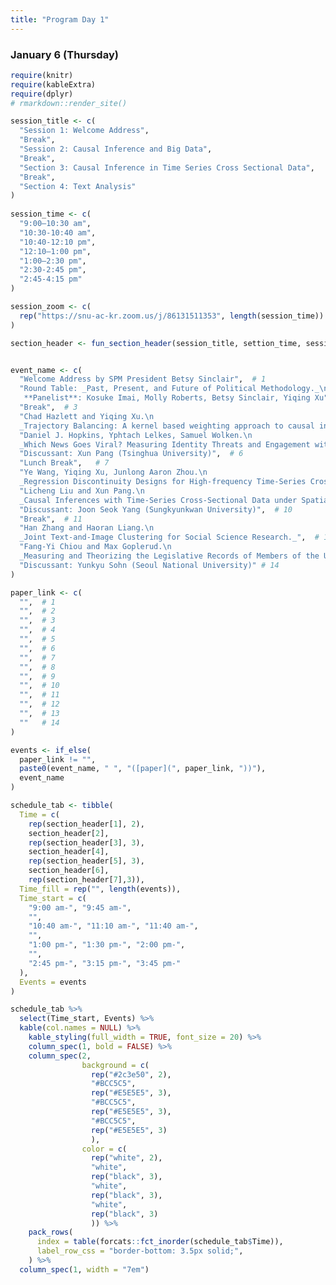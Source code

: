 ```yaml
---
title: "Program Day 1"
---
```


### January 6 (Thursday)

```r
require(knitr)
require(kableExtra)
require(dplyr)
# rmarkdown::render_site()
```

```r
session_title <- c(
  "Session 1: Welcome Address",
  "Break",
  "Session 2: Causal Inference and Big Data",
  "Break",
  "Section 3: Causal Inference in Time Series Cross Sectional Data",
  "Break",
  "Section 4: Text Analysis"
)
  
session_time <- c(
  "9:00–10:30 am",
  "10:30-10:40 am",
  "10:40-12:10 pm",
  "12:10–1:00 pm",
  "1:00–2:30 pm",
  "2:30-2:45 pm",
  "2:45-4:15 pm"
)

session_zoom <- c(
  rep("https://snu-ac-kr.zoom.us/j/86131511353", length(session_time))
)

section_header <- fun_section_header(session_title, settion_time, session_zoom)


event_name <- c(
  "Welcome Address by SPM President Betsy Sinclair",  # 1
  "Round Table: _Past, Present, and Future of Political Methodology._\n
   **Panelist**: Kosuke Imai, Molly Roberts, Betsy Sinclair, Yiqing Xu",  # 2
  "Break",  # 3
  "Chad Hazlett and Yiqing Xu.\n
  _Trajectory Balancing: A kernel based weighting approach to causal inference with time-series cross-sectional data._",  # 4
  "Daniel J. Hopkins, Yphtach Lelkes, Samuel Wolken.\n
  _Which News Goes Viral? Measuring Identity Threats and Engagement with News Media Posts on Twitter and Facebook._",  # 5
  "Discussant: Xun Pang (Tsinghua University)",  # 6
  "Lunch Break",   # 7
  "Ye Wang, Yiqing Xu, Junlong Aaron Zhou.\n
  _Regression Discontinuity Designs for High-frequency Time-Series Cross-Sectional Data._",  # 8
  "Licheng Liu and Xun Pang.\n
  _Causal Inferences with Time-Series Cross-Sectional Data under Spatial Interference and Interdependence: A Model-based Approach._",  # 9
  "Discussant: Joon Seok Yang (Sungkyunkwan University)",  # 10
  "Break",  # 11
  "Han Zhang and Haoran Liang.\n
  _Joint Text-and-Image Clustering for Social Science Research._",  # 12
  "Fang-Yi Chiou and Max Goplerud.\n
  _Measuring and Theorizing the Legislative Records of Members of the United States Congress, 1873-2010._",  # 13
  "Discussant: Yunkyu Sohn (Seoul National University)" # 14
)

paper_link <- c(
  "",  # 1
  "",  # 2
  "",  # 3
  "",  # 4
  "",  # 5
  "",  # 6
  "",  # 7
  "",  # 8
  "",  # 9
  "",  # 10
  "",  # 11
  "",  # 12
  "",  # 13
  ""   # 14
)

events <- if_else(
  paper_link != "",
  paste0(event_name, " ", "([paper](", paper_link, "))"),
  event_name
)

schedule_tab <- tibble(
  Time = c(
    rep(section_header[1], 2), 
    section_header[2], 
    rep(section_header[3], 3), 
    section_header[4],
    rep(section_header[5], 3), 
    section_header[6], 
    rep(section_header[7],3)),
  Time_fill = rep("", length(events)),
  Time_start = c(
    "9:00 am-", "9:45 am-",
    "", 
    "10:40 am-", "11:10 am-", "11:40 am-",
    "",
    "1:00 pm-", "1:30 pm-", "2:00 pm-",
    "",
    "2:45 pm-", "3:15 pm-", "3:45 pm-"
  ),
  Events = events
) 

schedule_tab %>% 
  select(Time_start, Events) %>% 
  kable(col.names = NULL) %>% 
    kable_styling(full_width = TRUE, font_size = 20) %>% 
    column_spec(1, bold = FALSE) %>% 
    column_spec(2, 
                background = c(
                  rep("#2c3e50", 2), 
                  "#BCC5C5", 
                  rep("#E5E5E5", 3),
                  "#BCC5C5", 
                  rep("#E5E5E5", 3),
                  "#BCC5C5", 
                  rep("#E5E5E5", 3)
                  ),
                color = c(
                  rep("white", 2), 
                  "white", 
                  rep("black", 3),
                  "white", 
                  rep("black", 3),
                  "white", 
                  rep("black", 3)
                  )) %>% 
    pack_rows(
      index = table(forcats::fct_inorder(schedule_tab$Time)),
      label_row_css = "border-bottom: 3.5px solid;",
    ) %>%
  column_spec(1, width = "7em") 
```


